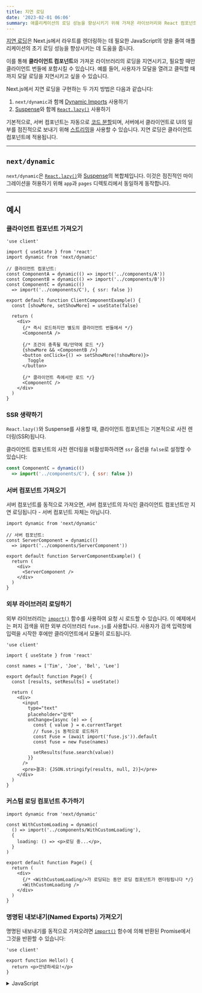 ```yaml
---
title: 지연 로딩
date: '2023-02-01 06:06'
summary: 애플리케이션의 로딩 성능을 향상시키기 위해 가져온 라이브러리와 React 컴포넌트를 지연 로딩하세요.
---
```


<TOCInline toc={props.toc} asDisclosure />


[지연 로딩](https://developer.mozilla.org/docs/Web/Performance/Lazy_loading)은 Next.js에서 라우트를 렌더링하는 데 필요한 JavaScript의 양을 줄여 애플리케이션의 초기 로딩 성능을 향상시키는 데 도움을 줍니다.

이를 통해 **클라이언트 컴포넌트**와 가져온 라이브러리의 로딩을 지연시키고, 필요할 때만 클라이언트 번들에 포함시킬 수 있습니다. 예를 들어, 사용자가 모달을 열려고 클릭할 때까지 모달 로딩을 지연시키고 싶을 수 있습니다.

Next.js에서 지연 로딩을 구현하는 두 가지 방법은 다음과 같습니다:

1. `next/dynamic`과 함께 [Dynamic Imports](#nextdynamic) 사용하기
2. [Suspense](https://react.dev/reference/react/Suspense)와 함께 [`React.lazy()`](https://react.dev/reference/react/lazy) 사용하기

기본적으로, 서버 컴포넌트는 자동으로 [코드 분할](https://developer.mozilla.org/docs/Glossary/Code_splitting)되며, 서버에서 클라이언트로 UI의 일부를 점진적으로 보내기 위해 [스트리밍](/docs/nextjs/routing/loading-ui-and-streaming)을 사용할 수 있습니다. 지연 로딩은 클라이언트 컴포넌트에 적용됩니다.

---

## `next/dynamic`

`next/dynamic`은 [`React.lazy()`](https://react.dev/reference/react/lazy)와 [Suspense](https://react.dev/reference/react/Suspense)의 복합체입니다. 이것은 점진적인 마이그레이션을 허용하기 위해 `app`과 `pages` 디렉토리에서 동일하게 동작합니다.

---

## 예시

### 클라이언트 컴포넌트 가져오기

```jsx:"app/page.js"
'use client'

import { useState } from 'react'
import dynamic from 'next/dynamic'

// 클라이언트 컴포넌트:
const ComponentA = dynamic(() => import('../components/A'))
const ComponentB = dynamic(() => import('../components/B'))
const ComponentC = dynamic(() 
  => import('../components/C'), { ssr: false })

export default function ClientComponentExample() {
  const [showMore, setShowMore] = useState(false)

  return (
    <div>
      {/* 즉시 로드하지만 별도의 클라이언트 번들에서 */}
      <ComponentA />

      {/* 조건이 충족될 때/만약에 로드 */}
      {showMore && <ComponentB />}
      <button onClick={() => setShowMore(!showMore)}>
        Toggle
      </button>

      {/* 클라이언트 측에서만 로드 */}
      <ComponentC />
    </div>
  )
}
```

### SSR 생략하기

`React.lazy()`와 Suspense를 사용할 때, 클라이언트 컴포넌트는 기본적으로 사전 렌더링(SSR)됩니다.

클라이언트 컴포넌트의 사전 렌더링을 비활성화하려면 `ssr` 옵션을 `false`로 설정할 수 있습니다:

```jsx
const ComponentC = dynamic(() 
  => import('../components/C'), { ssr: false })
```

### 서버 컴포넌트 가져오기

서버 컴포넌트를 동적으로 가져오면, 서버 컴포넌트의 자식인 클라이언트 컴포넌트만 지연 로딩됩니다 - 서버 컴포넌트 자체는 아닙니다.

```jsx:"app/page.js"
import dynamic from 'next/dynamic'

// 서버 컴포넌트:
const ServerComponent = dynamic(() 
  => import('../components/ServerComponent'))

export default function ServerComponentExample() {
  return (
    <div>
      <ServerComponent />
    </div>
  )
}
```


### 외부 라이브러리 로딩하기

외부 라이브러리는 [`import()`](https://developer.mozilla.org/docs/Web/JavaScript/Reference/Operators/import) 함수를 사용하여 요청 시 로드할 수 있습니다. 이 예제에서는 퍼지 검색을 위한 외부 라이브러리 `fuse.js`를 사용합니다. 사용자가 검색 입력창에 입력을 시작한 후에만 클라이언트에서 모듈이 로드됩니다.

```jsx:"app/page.js"
'use client'

import { useState } from 'react'

const names = ['Tim', 'Joe', 'Bel', 'Lee']

export default function Page() {
  const [results, setResults] = useState()

  return (
    <div>
      <input
        type="text"
        placeholder="검색"
        onChange={async (e) => {
          const { value } = e.currentTarget
          // fuse.js 동적으로 로드하기
          const Fuse = (await import('fuse.js')).default
          const fuse = new Fuse(names)

          setResults(fuse.search(value))
        }}
      />
      <pre>결과: {JSON.stringify(results, null, 2)}</pre>
    </div>
  )
}
```

### 커스텀 로딩 컴포넌트 추가하기

```jsx:"app/page.js"
import dynamic from 'next/dynamic'

const WithCustomLoading = dynamic(
  () => import('../components/WithCustomLoading'),
  {
    loading: () => <p>로딩 중...</p>,
  }
)

export default function Page() {
  return (
    <div>
      {/* <WithCustomLoading/>가 로딩되는 동안 로딩 컴포넌트가 렌더링됩니다 */}
      <WithCustomLoading />
    </div>
  )
}
```

### 명명된 내보내기(Named Exports) 가져오기

명명된 내보내기를 동적으로 가져오려면 [`import()`](https://developer.mozilla.org/docs/Web/JavaScript/Reference/Operators/import) 함수에 의해 반환된 Promise에서 그것을 반환할 수 있습니다:

```jsx:"components/hello.js"
'use client'

export function Hello() {
  return <p>안녕하세요!</p>
}
```
<details>
    <summary>JavaScript</summary>
```jsx:"app/page.js"
import dynamic from 'next/dynamic'

const ClientComponent = dynamic(() =>
  import('../components/hello').then((mod) => mod.Hello)
)
```
</details>